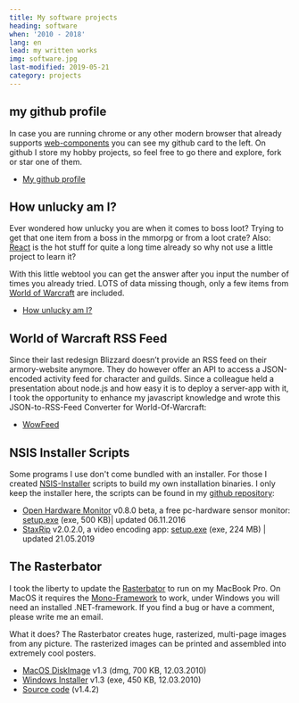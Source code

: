 ```yaml
---
title: My software projects
heading: software
when: '2010 - 2018'
lang: en
lead: my written works
img: software.jpg
last-modified: 2019-05-21
category: projects
---
```


## my github profile

<github-card class="figure--github" user="rejas"></github-card>

In case you are running chrome or any other modern browser that already supports
[web-components](https://caniuse.com/#search=web%20component) you can see my
github card to the left. On github I store my hobby projects, so feel free to go
there and explore, fork or star one of them.

- [My github profile](https://github.com/rejas)

## How unlucky am I?

Ever wondered how unlucky you are when it comes to boss loot? Trying to get that
one item from a boss in the mmorpg or from a loot crate? Also:
[React](https://reactjs.org/) is the hot stuff for quite a long time already so
why not use a little project to learn it?

With this little webtool you can get the answer after you input the number of
times you already tried. LOTS of data missing though, only a few items from
[World of Warcraft](https://www.worldofwarcraft.com/) are included.

- [How unlucky am I?](https://howunluckyami.com)

## World of Warcraft RSS Feed

Since their last redesign Blizzard doesn’t provide an RSS feed on their
armory-website anymore. They do however offer an API to access a JSON-encoded
activity feed for character and guilds. Since a colleague held a presentation
about node.js and how easy it is to deploy a server-app with it, I took the
opportunity to enhance my javascript knowledge and wrote this JSON-to-RSS-Feed
Converter for World-Of-Warcraft:

<WowFeed />

- [WowFeed](https://wowfeed.herokuapp.com)

## NSIS Installer Scripts

Some programs I use don't come bundled with an installer. For those I created
[NSIS-Installer](https://nsis.sourceforge.io/Main_Page) scripts to build my own
installation binaries. I only keep the installer here, the scripts can be found
in my [github repository](https://github.com/rejas/nsis):

- [Open Hardware Monitor](https://openhardwaremonitor.org) v0.8.0 beta, a free
  pc-hardware sensor monitor:
  [setup.exe](https://www.dropbox.com/s/wipwpubl1iq79n2/Open%20Hardware%20Monitor%20v0.8.0%20beta%20setup.exe?dl=0)
  (exe, 500 KB)| updated 06.11.2016
- [StaxRip](https://github.com/staxrip/staxrip) v2.0.2.0, a video encoding app:
  [setup.exe](https://www.dropbox.com/s/b7qlb8tpwfl22xy/StaxRip%20v2.0.2.0%20setup.exe?dl=0)
  (exe, 224 MB) | updated 21.05.2019

## The Rasterbator

I took the liberty to update the [Rasterbator](https://arje.net/rasterbator) to
run on my MacBook Pro. On MacOS it requires the
[Mono-Framework](http://go-mono.com/) to work, under Windows you will need an
installed .NET-framework. If you find a bug or have a comment, please write me
an email.

What it does? The Rasterbator creates huge, rasterized, multi-page images from
any picture. The rasterized images can be printed and assembled into extremely
cool posters.

- [MacOS DiskImage](https://www.dropbox.com/s/3afekztizu6nfjv/The%20Rasterbator%20v1.3.dmg?dl=0)
  v1.3 (dmg, 700 KB, 12.03.2010)
- [Windows Installer](https://www.dropbox.com/s/q79xtkt7g1h9b13/The%20Rasterbator%20v1.3%20setup.exe?dl=0)
  v1.3 (exe, 450 KB, 12.03.2010)
- [Source code](https://github.com/rejas/rasterbator) (v1.4.2)
